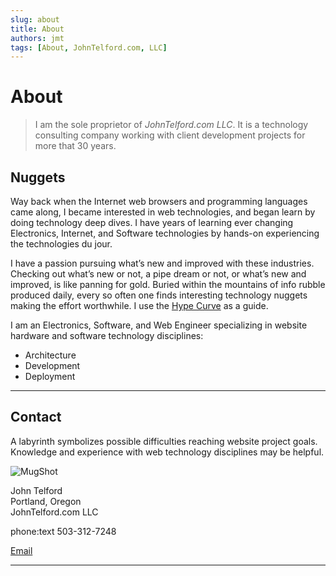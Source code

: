 ```yaml
---
slug: about
title: About
authors: jmt
tags: [About, JohnTelford.com, LLC]
---
```



# About

> I am the sole proprietor of *JohnTelford.com LLC*. It is a  technology consulting company working with client  development projects for more that 30 years.

## Nuggets
Way back when the Internet web browsers and programming languages came along, I became interested in web technologies, and began learn by doing technology deep dives. I have years of learning ever changing Electronics, Internet, and Software technologies by hands-on experiencing the technologies du jour.

I have a passion pursuing what’s new and improved with these industries. Checking out what’s new or not, a pipe dream or not, or what’s new and improved, is like panning for gold. Buried within the mountains of info rubble produced daily, every so often one finds interesting technology nuggets making the effort worthwhile. I use the [Hype Curve](https://johntelford.com/hypecycle.html) as a guide.


I am an Electronics, Software, and Web Engineer specializing in website hardware and software technology disciplines:

- Architecture
- Development
- Deployment

---

## Contact

A labyrinth symbolizes possible difficulties reaching website project goals. Knowledge and experience with web technology disciplines may be helpful.

![MugShot](/img/mugShot.png)

John Telford  
Portland, Oregon  
JohnTelford.com LLC

phone:text 503-312-7248
<p><a href="mailto:john@johntelford.com">Email</a></p>

---




